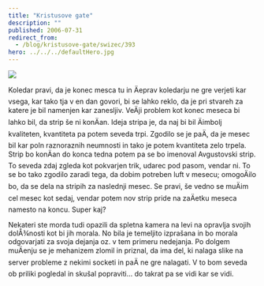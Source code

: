 ```yaml
---
title: "Kristusove gate"
description: ""
published: 2006-07-31
redirect_from:
  - /blog/kristusove-gate/swizec/393
hero: ../../../defaultHero.jpg
---
```


![](/includes/editor_upload/Image/sneeks/3_1.jpg)

Koledar pravi, da je konec mesca tu in Äeprav koledarju ne gre verjeti kar vsega, kar tako tja v en dan govori, bi se lahko reklo, da je pri stvareh za katere je bil namenjen kar zanesljiv. VeÄji problem kot konec meseca bi lahko bil, da strip še ni konÄan. Ideja stripa je, da naj bi bil Äimbolj kvaliteten, kvantiteta pa potem seveda trpi. Zgodilo se je paÄ, da je mesec bil kar poln raznoraznih neumnosti in tako je potem kvantiteta zelo trpela.  
Strip bo konÄan do konca tedna potem pa se bo imenoval Avgustovski strip. To seveda zdaj zgleda kot pokvarjen trik, udarec pod pasom, vendar ni. To se bo tako zgodilo zaradi tega, da dobim potreben luft v mesecu; omogoÄilo bo, da se dela na stripih za naslednji mesec. Se pravi, še vedno se muÄim cel mesec kot sedaj, vendar potem nov strip pride na zaÄetku meseca namesto na koncu. Super kaj?

Nekateri ste morda tudi opazili da spletna kamera na levi na opravlja svojih dolÅ¾nosti kot bi jih morala. No bila je temeljito izprašana in bo morala odgovarjati za svoja dejanja oz. v tem primeru nedejanja. Po dolgem muÄenju se je mehanizem zlomil in priznal, da ima del, ki nalaga slike na server probleme z nekimi socketi in paÄ ne gre nalagati. V to bom seveda ob priliki pogledal in skušal popraviti... do takrat pa se vidi kar se vidi.
